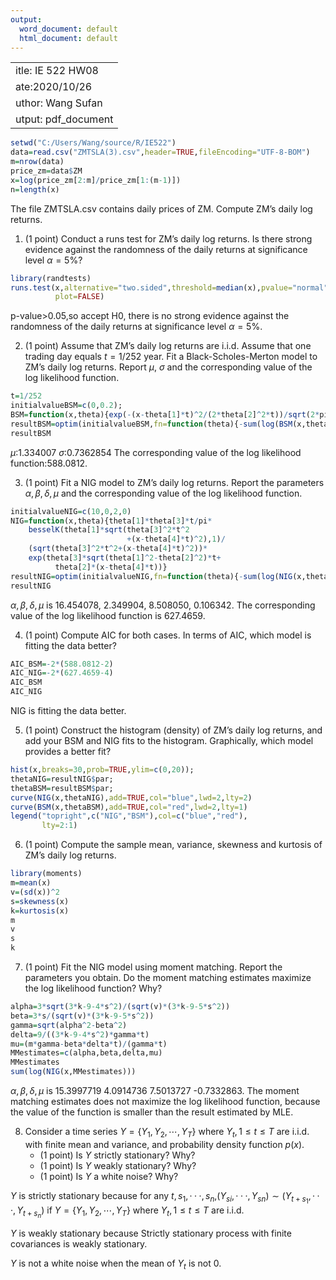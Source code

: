 ---
output:
  word_document: default
  html_document: default
---
 ---
title: IE 522 HW08
date:2020/10/26 
author: Wang Sufan
output: pdf_document
 ---
```{r}
setwd("C:/Users/Wang/source/R/IE522")
data=read.csv("ZMTSLA(3).csv",header=TRUE,fileEncoding="UTF-8-BOM")
m=nrow(data)
price_zm=data$ZM
x=log(price_zm[2:m]/price_zm[1:(m-1)])
n=length(x)
```




The file ZMTSLA.csv contains daily prices of ZM. Compute ZM's daily log returns. 

1. (1 point) Conduct a runs test for ZM's daily log returns. Is there strong evidence against the randomness of the daily returns at significance level $\alpha=5\%$? 
```{r}
library(randtests)
runs.test(x,alternative="two.sided",threshold=median(x),pvalue="normal",
          plot=FALSE)
```
p-value>0.05,so accept H0, there is no strong evidence against the randomness of the daily returns at significance level $\alpha=5\%$.

2. (1 point) Assume that ZM's daily log returns are i.i.d. Assume that one trading day equals $t=1/252$ year. Fit a Black-Scholes-Merton model to ZM's daily log returns. Report $\mu$, $\sigma$ and the corresponding value of the log likelihood function.  
```{r}
t=1/252
initialvalueBSM=c(0,0.2);
BSM=function(x,theta){exp(-(x-theta[1]*t)^2/(2*theta[2]^2*t))/sqrt(2*pi*theta[2]^2*t)}
resultBSM=optim(initialvalueBSM,fn=function(theta){-sum(log(BSM(x,theta)))},method="L-BFGS-B")
resultBSM
```
$\mu$:1.334007
$\sigma$:0.7362854 
The corresponding value of the log likelihood function:588.0812.

    

3. (1 point) Fit a NIG model to ZM's daily log returns. Report the parameters $\alpha,\beta,\delta,\mu$ and the corresponding value of the log likelihood function.
```{r}
initialvalueNIG=c(10,0,2,0)
NIG=function(x,theta){theta[1]*theta[3]*t/pi*
    besselK(theta[1]*sqrt(theta[3]^2*t^2
                          +(x-theta[4]*t)^2),1)/
    (sqrt(theta[3]^2*t^2+(x-theta[4]*t)^2))*
    exp(theta[3]*sqrt(theta[1]^2-theta[2]^2)*t+
          theta[2]*(x-theta[4]*t))}
resultNIG=optim(initialvalueNIG,fn=function(theta){-sum(log(NIG(x,theta)))},method="L-BFGS-B")
resultNIG
```
$\alpha,\beta,\delta,\mu$ is 16.454078, 2.349904,  8.508050, 0.106342.
The corresponding value of the log likelihood function is 627.4659.


4. (1 point) Compute AIC for both cases. In terms of AIC, which model is fitting the data better? 
```{r}
AIC_BSM=-2*(588.0812-2)
AIC_NIG=-2*(627.4659-4)
AIC_BSM
AIC_NIG
```
NIG is fitting the data better.



5. (1 point) Construct the histogram (density) of ZM's daily log returns, and add your BSM and NIG fits to the histogram. Graphically, which model provides a better fit? 
```{r}
hist(x,breaks=30,prob=TRUE,ylim=c(0,20));
thetaNIG=resultNIG$par;
thetaBSM=resultBSM$par;
curve(NIG(x,thetaNIG),add=TRUE,col="blue",lwd=2,lty=2)
curve(BSM(x,thetaBSM),add=TRUE,col="red",lwd=2,lty=1)
legend("topright",c("NIG","BSM"),col=c("blue","red"),
       lty=2:1)
```




6. (1 point) Compute the sample mean, variance, skewness and kurtosis of ZM's daily log returns. 
```{r}
library(moments)
m=mean(x)
v=(sd(x))^2
s=skewness(x)
k=kurtosis(x)
m
v
s
k
```




7. (1 point) Fit the NIG model using moment matching. Report the parameters you obtain. Do the moment matching estimates maximize the log likelihood function? Why? 
```{r}
alpha=3*sqrt(3*k-9-4*s^2)/(sqrt(v)*(3*k-9-5*s^2))
beta=3*s/(sqrt(v)*(3*k-9-5*s^2))
gamma=sqrt(alpha^2-beta^2)
delta=9/((3*k-9-4*s^2)*gamma*t)
mu=(m*gamma-beta*delta*t)/(gamma*t)
MMestimates=c(alpha,beta,delta,mu)
MMestimates
sum(log(NIG(x,MMestimates)))
```
$\alpha,\beta,\delta,\mu$ is 15.3997719  4.0914736  7.5013727 -0.7332863.
The moment matching estimates does not maximize the log likelihood function, because the value of the function is smaller than the result estimated by MLE.

8. Consider a time series $Y=\{Y_1,Y_2,\cdots,Y_T\}$ where $Y_t, 1\le t\le T$ are i.i.d. with finite mean and variance, and probability density function $p(x)$. 
    - (1 point) Is $Y$ strictly stationary? Why? 
    - (1 point) Is $Y$ weakly stationary? Why? 
    - (1 point) Is $Y$ a white noise? Why? 

$Y$ is strictly stationary because  for any $t,s_1, · · · ,s_n$,$(Y_{si}, · · · , Y_{sn}) ∼ (Y_{t+s_1}, · · · , Y_{t+s_n})$ if $Y=\{Y_1,Y_2,\cdots,Y_T\}$ where $Y_t, 1\le t\le T$ are i.i.d.

$Y$ is weakly stationary because Strictly stationary process with finite covariances is weakly
stationary.

$Y$ is not a white noise when the mean of $Y_t$ is not 0.








